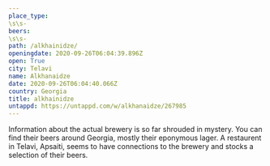 ```yaml
---
place_type: 
\s\s- 
beers: 
\s\s- 
path: /alkhainidze/
openingdate: 2020-09-26T06:04:39.896Z
open: True
city: Telavi
name: Alkhanaidze
date: 2020-09-26T06:04:40.066Z
country: Georgia
title: alkhainidze
untappd: https://untappd.com/w/alkhanaidze/267985
---
```

Information about the actual brewery is so far shrouded in mystery. You can find their beers around Georgia, mostly their eponymous lager. A restaurent in Telavi, Apsaiti, seems to have connections to the brewery and stocks a selection of their beers. 